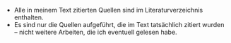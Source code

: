 - Alle in meinem Text zitierten Quellen sind im Literaturverzeichnis enthalten.  
- Es sind nur die Quellen aufgeführt, die im Text tatsächlich zitiert wurden – nicht weitere Arbeiten, die ich eventuell gelesen habe.
